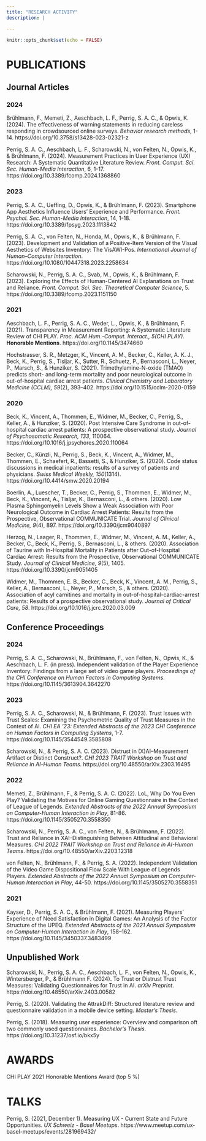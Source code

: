 ```yaml
---
title: "RESEARCH ACTIVITY"
description: |

---
```


```r
knitr::opts_chunk$set(echo = FALSE)
```

# PUBLICATIONS
    
## Journal Articles
 
### 2024

Brühlmann, F., Memeti, Z., Aeschbach, L. F., Perrig, S. A. C., & Opwis, K. (2024). The effectiveness of warning statements in reducing careless responding in crowdsourced online surveys. *Behavior research methods*, 1-14. https://doi.org/10.3758/s13428-023-02321-z

Perrig, S. A. C., Aeschbach, L. F., Scharowski, N., von Felten, N., Opwis, K., & Brühlmann, F. (2024). Measurement Practices in User Experience (UX) Research: A Systematic Quantitative Literature Review. *Front. Comput. Sci. Sec. Human-Media Interaction*, 6, 1-17. https://doi.org/10.3389/fcomp.2024.1368860
 
### 2023
 
Perrig, S. A. C., Ueffing, D., Opwis, K., & Brühlmann, F. (2023). Smartphone App Aesthetics Influence Users' Experience and Performance. *Front. Psychol. Sec. Human-Media Interaction*, 14, 1-18. https://doi.org/10.3389/fpsyg.2023.1113842

Perrig, S. A. C., von Felten, N., Honda, M., Opwis, K., & Brühlmann, F. (2023). Development and Validation of a Positive-Item Version of the Visual Aesthetics of Websites Inventory: The VisAWI-Pos. *International Journal of Human–Computer Interaction*. https://doi.org/10.1080/10447318.2023.2258634

Scharowski, N., Perrig, S. A. C., Svab, M., Opwis, K., & Brühlmann, F. (2023). Exploring the Effects of Human-Centered AI Explanations on Trust and Reliance. *Front. Comput. Sci. Sec. Theoretical Computer Science*, 5. https://doi.org/10.3389/fcomp.2023.1151150
    
### 2021
    
Aeschbach, L. F., Perrig, S. A. C., Weder, L., Opwis, K., & Brühlmann, F. (2021). Transparency in Measurement Reporting: A Systematic Literature Review of CHI PLAY. *Proc. ACM Hum.-Comput. Interact., 5(CHI PLAY)*. **Honorable Mentions**. https://doi.org/10.1145/3474660
    
Hochstrasser, S. R., Metzger, K., Vincent, A. M., Becker, C., Keller, A. K. J., Beck, K., Perrig, S., Tisljar, K., Sutter, R., Schuetz, P., Bernasconi, L., Neyer, P., Marsch, S., & Hunziker, S. (2021). Trimethylamine-N-oxide (TMAO) predicts short- and long-term mortality and poor neurological outcome in out-of-hospital cardiac arrest patients. *Clinical Chemistry and Laboratory Medicine (CCLM), 59*(2), 393–402. https://doi.org/10.1515/cclm-2020-0159  
    
### 2020
    
Beck, K., Vincent, A., Thommen, E., Widmer, M., Becker, C., Perrig, S., Keller, A., & Hunziker, S. (2020). Post Intensive Care Syndrome in out-of-hospital cardiac arrest patients: A prospective observational study. *Journal of Psychosomatic Research, 133*, 110064. https://doi.org/10.1016/j.jpsychores.2020.110064
    
Becker, C., Künzli, N., Perrig, S., Beck, K., Vincent, A., Widmer, M., Thommen, E., Schaefert, R., Bassetti, S., & Hunziker, S. (2020). Code status discussions in medical inpatients: results of a survey of patients and physicians. *Swiss Medical Weekly, 150*(1314). https://doi.org/10.4414/smw.2020.20194
    
Boerlin, A., Luescher, T., Becker, C., Perrig, S., Thommen, E., Widmer, M., Beck, K., Vincent, A., Tisljar, K., Bernasconi, L., & others. (2020). Low Plasma Sphingomyelin Levels Show a Weak Association with Poor Neurological Outcome in Cardiac Arrest Patients: Results from the Prospective, Observational COMMUNICATE Trial. *Journal of Clinical Medicine, 9*(4), 897. https://doi.org/10.3390/jcm9040897
    
Herzog, N., Laager, R., Thommen, E., Widmer, M., Vincent, A. M., Keller, A., Becker, C., Beck, K., Perrig, S., Bernasconi, L., & others. (2020). Association of Taurine with In-Hospital Mortality in Patients after Out-of-Hospital Cardiac Arrest: Results from the Prospective, Observational COMMUNICATE Study. *Journal of Clinical Medicine, 9*(5), 1405. https://doi.org/10.3390/jcm9051405
    
Widmer, M., Thommen, E. B., Becker, C., Beck, K., Vincent, A. M., Perrig, S., Keller, A., Bernasconi, L., Neyer, P., Marsch, S., & others. (2020). Association of acyl carnitines and mortality in out-of-hospital-cardiac-arrest patients: Results of a prospective observational study. *Journal of Critical Care, 58*. https://doi.org/10.1016/j.jcrc.2020.03.009

## Conference Proceedings

### 2024

Perrig, S. A. C., Scharowski, N., Brühlmann, F., von Felten, N., Opwis, K., & Aeschbach, L. F. (in press). Independent validation of the Player Experience Inventory: Findings from a large set of video game players. *Proceedings of the CHI Conference on Human Factors in Computing Systems*. https://doi.org/10.1145/3613904.3642270 

### 2023

Perrig, S. A. C., Scharowski, N., & Brühlmann, F. (2023). Trust Issues with Trust Scales: Examining the Psychometric Quality of Trust Measures in the Context of AI. *CHI EA '23: Extended Abstracts of the 2023 CHI Conference on Human Factors in Computing Systems*, 1-7. https://doi.org/10.1145/3544549.3585808

Scharowski, N., & Perrig, S. A. C. (2023). Distrust in (X)AI--Measurement Artifact or Distinct Construct?. *CHI 2023 TRAIT Workshop on Trust and Reliance in AI-Human Teams*. https://doi.org/10.48550/arXiv.2303.16495
    
### 2022

Memeti, Z., Brühlmann, F., & Perrig, S. A. C. (2022). LoL, Why Do You Even Play? Validating the Motives for Online Gaming Questionnaire in the Context of League of Legends. *Extended Abstracts of the 2022 Annual Symposium on Computer-Human Interaction in Play*, 81-86. https://doi.org/10.1145/3505270.3558350

Scharowski, N., Perrig, S. A. C., von Felten, N., & Brühlmann, F. (2022). Trust and Reliance in XAI–Distinguishing Between Attitudinal and Behavioral Measures. *CHI 2022 TRAIT Workshop on Trust and Reliance in AI-Human Teams*. 
https://doi.org/10.48550/arXiv.2203.12318
    
von Felten, N., Brühlmann, F., & Perrig, S. A. (2022). Independent Validation of the Video Game Dispositional Flow Scale With League of Legends Players. *Extended Abstracts of the 2022 Annual Symposium on Computer-Human Interaction in Play*, 44-50. https://doi.org/10.1145/3505270.3558351   

### 2021
    
Kayser, D., Perrig, S. A. C., & Brühlmann, F. (2021). Measuring Players’ Experience of Need Satisfaction in Digital Games: An Analysis of the Factor Structure of the UPEQ. *Extended Abstracts of the 2021 Annual Symposium on Computer-Human Interaction in Play*, 158–162. https://doi.org/10.1145/3450337.3483499

## Unpublished Work

Scharowski, N., Perrig, S. A. C., Aeschbach, L. F., von Felten, N., Opwis, K., Wintersberger, P., & Brühlmann F. (2024). To Trust or Distrust Trust Measures: Validating Questionnaires for Trust in AI. *arXiv Preprint*. https://doi.org/10.48550/arXiv.2403.00582

Perrig, S. (2020). Validating the AttrakDiff: Structured literature review and questionnaire validation in a mobile device setting. *Master's Thesis*. 

Perrig, S. (2018). Measuring user experience: Overview and comparison oft two commonly used questionnaires. *Bachelor's Thesis*. https://doi.org/10.31237/osf.io/bkx5y


# AWARDS

CHI PLAY 2021 Honorable Mentions Award (top 5 %)
    
# TALKS
    
Perrig, S. (2021, December 1). Measuring UX - Current State and Future Opportunities. *UX Schweiz - Basel Meetups*. https://www.meetup.com/ux-basel-meetups/events/281969432/